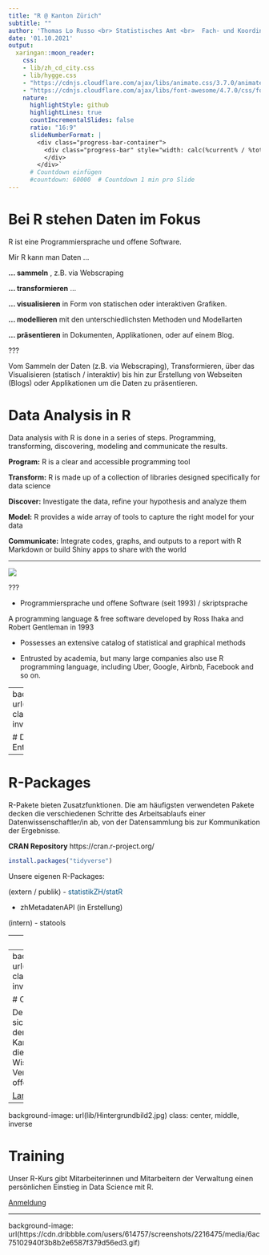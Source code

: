 ```yaml
---
title: "R @ Kanton Zürich"
subtitle: ""
author: 'Thomas Lo Russo <br> Statistisches Amt <br>  Fach- und Koordinationsstelle OGD'
date: '01.10.2021'
output:
  xaringan::moon_reader:
    css: 
    - lib/zh_cd_city.css
    - lib/hygge.css
    - "https://cdnjs.cloudflare.com/ajax/libs/animate.css/3.7.0/animate.min.css"
    - "https://cdnjs.cloudflare.com/ajax/libs/font-awesome/4.7.0/css/font-awesome.min.css"
    nature:
      highlightStyle: github
      highlightLines: true
      countIncrementalSlides: false
      ratio: "16:9"
      slideNumberFormat: |
        <div class="progress-bar-container">
          <div class="progress-bar" style="width: calc(%current% / %total% * 100%);">
          </div>
        </div>`
      # Countdown einfügen
      #countdown: 60000  # Countdown 1 min pro Slide
---
```


# Bei R stehen Daten im Fokus

R ist eine Programmiersprache und offene Software. 

Mir R kann man Daten ...

**... sammeln** , z.B. via Webscraping

**... transformieren** ...

**... visualisieren** in Form von statischen oder interaktiven Grafiken. 

**... modellieren** mit den unterschiedlichsten Methoden und Modellarten

**... präsentieren** in Dokumenten, Applikationen, oder auf einem Blog.

???

Vom Sammeln der Daten (z.B. via Webscraping), Transformieren, über das Visualisieren (statisch / interaktiv) bis hin zur Erstellung von Webseiten (Blogs) oder Applikationen um die Daten zu präsentieren.

# Data Analysis in R

Data analysis with R is done in a series of steps. Programming, transforming, discovering, modeling and communicate the results.

__Program:__ R is a clear and accessible programming tool

__Transform:__ R is made up of a collection of libraries designed specifically for data science

__Discover:__ Investigate the data, refine your hypothesis and analyze them

__Model:__ R provides a wide array of tools to capture the right model for your data

__Communicate:__ Integrate codes, graphs, and outputs to a report with R Markdown or build Shiny apps to share with the world

---

![](powerbi_r.PNG)

???

- Programmiersprache und offene Software (seit 1993) / skriptsprache

A programming language & free software developed by Ross Ihaka and Robert Gentleman in 1993

- Possesses an extensive catalog of statistical and graphical methods 

- Entrusted by academia, but many large companies also use R programming language, including Uber, Google, Airbnb, Facebook and so on.

---
background-image: url(lib/Hintergrundbild2.jpg)
class: center, middle, inverse

# Demo : R-Studio als Entwicklungsumgebung

---

# R-Packages

R-Pakete bieten Zusatzfunktionen. Die am häufigsten verwendeten Pakete decken die verschiedenen Schritte des Arbeitsablaufs einer Datenwissenschaftler/in ab, von der Datensammlung bis zur Kommunikation der Ergebnisse.

**CRAN Repository**
https://cran.r-project.org/

```r
install.packages("tidyverse")
```

Unsere eigenen R-Packages:

(extern / publik)
-  <a href="https://statistikzh.github.io/statR/index.html" style="color: #095484;text-decoration: none; border-bottom:"><i class="fa fa-github fa-fw"></i>statistikZH/statR</a> <br>

- zhMetadatenAPI (in Erstellung)

(intern)
- statools 

---
# Dashboards

__User-Analytics Dashboard __
https://openzh.shinyapps.io/UAStat/

__PlausiApp__
https://tlorusso.github.io/talks/plausiapp_032021/#1


***
---
background-image: url(lib/Hintergrundbild2.jpg)
class: center, middle, inverse

# Community

Der R-Austausch richtet sich an R Nutzer*innen in der Zürcher Kantonsverwaltung. Er dient als Plattform für den Wissensaustausch und der Vernetzung rund um die offene Statistiksoftware R.

[Landing page](https://github.com/statistikZH/rstats_ktzh)

---
background-image: url(lib/Hintergrundbild2.jpg)
class: center, middle, inverse

# Training

Unser R-Kurs gibt Mitarbeiterinnen und Mitarbeitern der Verwaltung einen persönlichen Einstieg in Data Science mit R.

[Anmeldung](https://www.zh.ch/de/politik-staat/statistik-daten/datenwerkstatt/rstatszh-data-science-mit-r-anmelden.html)

---
background-image: url(https://cdn.dribbble.com/users/614757/screenshots/2216475/media/6ac75102940f3b8b2e6587f379d56ed3.gif)





